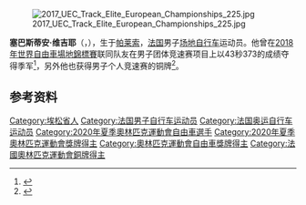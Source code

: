 {{Expand language|1=fr|time=2020-10-17T17:00:00+00:00}}

[[File:2017_UEC_Track_Elite_European_Championships_225.jpg|thumb]]

'''塞巴斯蒂安·维吉耶'''（{{lang-fr|Sébastien Vigier}}，{{bd|1997年|4月18日||}}），生于[[帕莱索|帕莱索]]，[[法国|法国]]男子[[场地自行车|场地自行车]]运动员。他曾在[[2018年世界自由車場地錦標賽|2018年世界自由車場地錦標賽]]联同队友在男子团体竞速赛项目上以43秒373的成绩夺得季军<ref>{{cite web|url=http://www.tissottiming.com/File/0003100002010503FFFFFFFFFFFFFF02|title=Men's team sprint results|work=Tissot Timing|date=2018-02-28|accessdate=2018-03-18|archiveurl=https://web.archive.org/web/20180301044537/http://www.tissottiming.com/File/0003100002010503FFFFFFFFFFFFFF02|archivedate=2018-03-01}}</ref>，另外他也获得男子个人竞速赛的铜牌<ref>{{cite web|url=http://www.tissottiming.com/File/0003100002010706FFFFFFFFFFFFFF02|title=Men's sprint results|work=Tissot Timing|date=2018-03-03|accessdate=2018-03-18|archiveurl=https://web.archive.org/web/20180304113209/http://www.tissottiming.com/File/0003100002010706FFFFFFFFFFFFFF02|archivedate=2018-03-04}}</ref>。

== 参考资料 ==
{{reflist}}

{{Authority control}}

{{DEFAULTSORT:Vigier, Sebastien}}
[[Category:埃松省人|Category:埃松省人]]
[[Category:法国男子自行车运动员|Category:法国男子自行车运动员]]
[[Category:法国奥运自行车运动员|Category:法国奥运自行车运动员]]
[[Category:2020年夏季奧林匹克運動會自由車選手|Category:2020年夏季奧林匹克運動會自由車選手]]
[[Category:2020年夏季奧林匹克運動會獎牌得主|Category:2020年夏季奧林匹克運動會獎牌得主]]
[[Category:奧林匹克運動會自由車獎牌得主|Category:奧林匹克運動會自由車獎牌得主]]
[[Category:法國奧林匹克運動會銅牌得主|Category:法國奧林匹克運動會銅牌得主]]